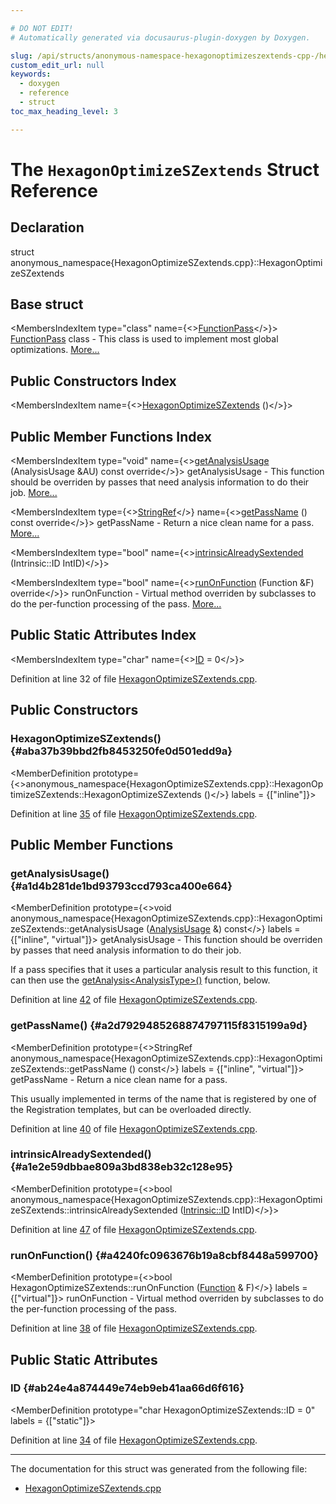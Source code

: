 ```yaml
---

# DO NOT EDIT!
# Automatically generated via docusaurus-plugin-doxygen by Doxygen.

slug: /api/structs/anonymous-namespace-hexagonoptimizeszextends-cpp-/hexagonoptimizeszextends
custom_edit_url: null
keywords:
  - doxygen
  - reference
  - struct
toc_max_heading_level: 3

---
```





# The `HexagonOptimizeSZextends` Struct Reference

<DoxygenPage pluginConfig={pluginConfig}>



## Declaration

<CodeBlock>struct anonymous_namespace{HexagonOptimizeSZextends.cpp}::HexagonOptimizeSZextends</CodeBlock>

## Base struct

<MembersIndex>

<MembersIndexItem
  type="class"
  name={<><a href="/docs/api/classes/llvm/functionpass">FunctionPass</a></>}>
<a href="/docs/api/classes/llvm/functionpass">FunctionPass</a> class - This class is used to implement most global optimizations. <a href="/docs/api/classes/llvm/functionpass/#details">More...</a>
</MembersIndexItem>

</MembersIndex>

## Public Constructors Index

<MembersIndex>

<MembersIndexItem
  name={<><a href="#aba37b39bbd2fb8453250fe0d501edd9a">HexagonOptimizeSZextends</a> ()</>}>
</MembersIndexItem>

</MembersIndex>

## Public Member Functions Index

<MembersIndex>

<MembersIndexItem
  type="void"
  name={<><a href="#a1d4b281de1bd93793ccd793ca400e664">getAnalysisUsage</a> (AnalysisUsage &amp;AU) const override</>}>
getAnalysisUsage - This function should be overriden by passes that need analysis information to do their job. <a href="#a1d4b281de1bd93793ccd793ca400e664">More...</a>
</MembersIndexItem>

<MembersIndexItem
  type={<><a href="/docs/api/classes/llvm/stringref">StringRef</a></>}
  name={<><a href="#a2d7929485268874797115f8315199a9d">getPassName</a> () const override</>}>
getPassName - Return a nice clean name for a pass. <a href="#a2d7929485268874797115f8315199a9d">More...</a>
</MembersIndexItem>

<MembersIndexItem
  type="bool"
  name={<><a href="#a1e2e59dbbae809a3bd838eb32c128e95">intrinsicAlreadySextended</a> (Intrinsic::ID IntID)</>}>
</MembersIndexItem>

<MembersIndexItem
  type="bool"
  name={<><a href="#a4240fc0963676b19a8cbf8448a599700">runOnFunction</a> (Function &amp;F) override</>}>
runOnFunction - Virtual method overriden by subclasses to do the per-function processing of the pass. <a href="#a4240fc0963676b19a8cbf8448a599700">More...</a>
</MembersIndexItem>

</MembersIndex>

## Public Static Attributes Index

<MembersIndex>

<MembersIndexItem
  type="char"
  name={<><a href="#ab24e4a874449e74eb9eb41aa66d6f616">ID</a> = 0</>}>
</MembersIndexItem>

</MembersIndex>


Definition at line 32 of file <a href="/docs/api/files/lib/lib/target/lib/target/hexagon/hexagonoptimizeszextends-cpp">HexagonOptimizeSZextends.cpp</a>.

<SectionDefinition>

## Public Constructors

### HexagonOptimizeSZextends() {#aba37b39bbd2fb8453250fe0d501edd9a}

<MemberDefinition
  prototype={<>anonymous&#95;namespace&#123;HexagonOptimizeSZextends.cpp&#125;::HexagonOptimizeSZextends::HexagonOptimizeSZextends ()</>}
  labels = {["inline"]}>

Definition at line <a href="/docs/api/files/lib/lib/target/lib/target/hexagon/hexagonoptimizeszextends-cpp/#l00035">35</a> of file <a href="/docs/api/files/lib/lib/target/lib/target/hexagon/hexagonoptimizeszextends-cpp">HexagonOptimizeSZextends.cpp</a>.
</MemberDefinition>

</SectionDefinition>

<SectionDefinition>

## Public Member Functions

### getAnalysisUsage() {#a1d4b281de1bd93793ccd793ca400e664}

<MemberDefinition
  prototype={<>void anonymous&#95;namespace&#123;HexagonOptimizeSZextends.cpp&#125;::HexagonOptimizeSZextends::getAnalysisUsage (<a href="/docs/api/classes/llvm/analysisusage">AnalysisUsage</a> &amp;) const</>}
  labels = {["inline", "virtual"]}>
getAnalysisUsage - This function should be overriden by passes that need analysis information to do their job.

If a pass specifies that it uses a particular analysis result to this function, it can then use the <a href="/docs/api/classes/llvm/pass/#a4863e5e463fb79955269fbf7fbf52b80">getAnalysis&lt;AnalysisType&gt;()</a> function, below.

Definition at line <a href="/docs/api/files/lib/lib/target/lib/target/hexagon/hexagonoptimizeszextends-cpp/#l00042">42</a> of file <a href="/docs/api/files/lib/lib/target/lib/target/hexagon/hexagonoptimizeszextends-cpp">HexagonOptimizeSZextends.cpp</a>.
</MemberDefinition>

### getPassName() {#a2d7929485268874797115f8315199a9d}

<MemberDefinition
  prototype={<>StringRef anonymous&#95;namespace&#123;HexagonOptimizeSZextends.cpp&#125;::HexagonOptimizeSZextends::getPassName () const</>}
  labels = {["inline", "virtual"]}>
getPassName - Return a nice clean name for a pass.

This usually implemented in terms of the name that is registered by one of the Registration templates, but can be overloaded directly.

Definition at line <a href="/docs/api/files/lib/lib/target/lib/target/hexagon/hexagonoptimizeszextends-cpp/#l00040">40</a> of file <a href="/docs/api/files/lib/lib/target/lib/target/hexagon/hexagonoptimizeszextends-cpp">HexagonOptimizeSZextends.cpp</a>.
</MemberDefinition>

### intrinsicAlreadySextended() {#a1e2e59dbbae809a3bd838eb32c128e95}

<MemberDefinition
  prototype={<>bool anonymous&#95;namespace&#123;HexagonOptimizeSZextends.cpp&#125;::HexagonOptimizeSZextends::intrinsicAlreadySextended (<a href="/docs/api/namespaces/llvm/intrinsic/#a80add6b3b1cdaec560907995127adc16">Intrinsic::ID</a> IntID)</>}>

Definition at line <a href="/docs/api/files/lib/lib/target/lib/target/hexagon/hexagonoptimizeszextends-cpp/#l00047">47</a> of file <a href="/docs/api/files/lib/lib/target/lib/target/hexagon/hexagonoptimizeszextends-cpp">HexagonOptimizeSZextends.cpp</a>.
</MemberDefinition>

### runOnFunction() {#a4240fc0963676b19a8cbf8448a599700}

<MemberDefinition
  prototype={<>bool HexagonOptimizeSZextends::runOnFunction (<a href="/docs/api/classes/llvm/function">Function</a> &amp; F)</>}
  labels = {["virtual"]}>
runOnFunction - Virtual method overriden by subclasses to do the per-function processing of the pass.

Definition at line <a href="/docs/api/files/lib/lib/target/lib/target/hexagon/hexagonoptimizeszextends-cpp/#l00038">38</a> of file <a href="/docs/api/files/lib/lib/target/lib/target/hexagon/hexagonoptimizeszextends-cpp">HexagonOptimizeSZextends.cpp</a>.
</MemberDefinition>

</SectionDefinition>

<SectionDefinition>

## Public Static Attributes

### ID {#ab24e4a874449e74eb9eb41aa66d6f616}

<MemberDefinition
  prototype="char HexagonOptimizeSZextends::ID = 0"
  labels = {["static"]}>

Definition at line <a href="/docs/api/files/lib/lib/target/lib/target/hexagon/hexagonoptimizeszextends-cpp/#l00034">34</a> of file <a href="/docs/api/files/lib/lib/target/lib/target/hexagon/hexagonoptimizeszextends-cpp">HexagonOptimizeSZextends.cpp</a>.
</MemberDefinition>

</SectionDefinition>

<hr/>

The documentation for this struct was generated from the following file:

<ul>
<li><a href="/docs/api/files/lib/lib/target/lib/target/hexagon/hexagonoptimizeszextends-cpp">HexagonOptimizeSZextends.cpp</a></li>
</ul>

</DoxygenPage>
